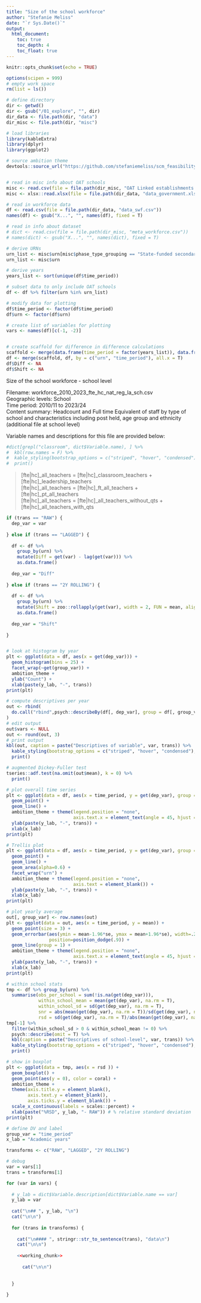 ```yaml
---
title: "Size of the school workforce"
author: "Stefanie Meliss"
date: "`r Sys.Date()`"
output:
  html_document:
    toc: true
    toc_depth: 4
    toc_float: true
---
```


```r
knitr::opts_chunk$set(echo = TRUE)

options(scipen = 999)
# empty work space
rm(list = ls())

# define directory
dir <- getwd()
dir <- gsub("/01_explore", "", dir)
dir_data <- file.path(dir, "data")
dir_misc <- file.path(dir, "misc")

# load libraries
library(kableExtra)
library(dplyr)
library(ggplot2)

# source ambition theme
devtools::source_url("https://github.com/stefaniemeliss/scm_feasibility/blob/main/functions.R?raw=TRUE")


# read in misc info about OAT schools
misc <- read.csv(file = file.path(dir_misc, "OAT Linked establishments.csv"))
misc <- xlsx::read.xlsx(file = file.path(dir_data, "data_government.xlsx"), sheetName = "data_Dixons")

# read in workforce data
df <- read.csv(file = file.path(dir_data, "data_swf.csv"))
names(df) <- gsub("X...", "", names(df), fixed = T)

# read in info about dataset
# dict <- read.csv(file = file.path(dir_misc, "meta_workforce.csv"))
# names(dict) <- gsub("X...", "", names(dict), fixed = T)

# derive URNs
urn_list <- misc$urn[misc$phase_type_grouping == "State-funded secondary" & grepl("Urban", misc$urban_rural)]
urn_list <- misc$urn

# derive years
years_list <- sort(unique(df$time_period))

# subset data to only include OAT schools
df <- df %>% filter(urn %in% urn_list)

# modify data for plotting
df$time_period <- factor(df$time_period)
df$urn <- factor(df$urn)

# create list of variables for plotting
vars <- names(df)[c(-1, -2)]


# create scaffold for difference in difference calculations
scaffold <- merge(data.frame(time_period = factor(years_list)), data.frame(urn = factor(urn_list)))
df <- merge(scaffold, df, by = c("urn", "time_period"), all.x = T)
df$Diff <- NA
df$Shift <- NA
```

Size of the school workforce - school level

Filename: workforce_2010_2023_fte_hc_nat_reg_la_sch.csv  
Geographic levels: School  
Time period: 2010/11 to 2023/24  
Content summary: Headcount and Full time Equivalent of staff by type of school and characteristics including post held, age group and ethnicity (additional file at school level)  

Variable names and descriptions for this file are provided below:


```r
#dict[grepl("classroom", dict$Variable.name), ] %>%
#  kbl(row.names = F) %>%
#  kable_styling(bootstrap_options = c("striped", "hover", "condensed"), fixed_thead = T) %>% 
#  print()
```

> [fte|hc]_all_teachers = [fte|hc]_classroom_teachers + [fte|hc]_leadership_teachers  
> [fte|hc]_all_teachers = [fte|hc]_ft_all_teachers + [fte|hc]_pt_all_teachers  
> [fte|hc]_all_teachers = [fte|hc]_all_teachers_without_qts + [fte|hc]_all_teachers_with_qts  


```r

if (trans == "RAW") {
  dep_var = var
  
} else if (trans == "LAGGED") {
  
  df <- df %>%
    group_by(urn) %>%
    mutate(Diff = get(var) - lag(get(var))) %>%
    as.data.frame()
  
  dep_var = "Diff"
  
} else if (trans == "2Y ROLLING") {
  
  df <- df %>%
    group_by(urn) %>%
    mutate(Shift = zoo::rollapply(get(var), width = 2, FUN = mean, align = 'right', fill = NA)) %>%
    as.data.frame()
  
  dep_var = "Shift"
  
}


# look at histogram by year
plt <- ggplot(data = df, aes(x = get(dep_var))) + 
  geom_histogram(bins = 25) + 
  facet_wrap(~get(group_var)) + 
  ambition_theme + 
  ylab("Count") +
  xlab(paste(y_lab, "-", trans))
print(plt)

# compute descriptives per year
out <- rbind(
  do.call("rbind",psych::describeBy(df[, dep_var], group = df[, group_var]))
)
# edit output
out$vars <- NULL
out <- round(out, 3)
# print output
kbl(out, caption = paste("Descriptives of variable", var, trans)) %>%
  kable_styling(bootstrap_options = c("striped", "hover", "condensed"), fixed_thead = T) %>%
  print()

# augmented Dickey-Fuller test
tseries::adf.test(na.omit(out$mean), k = 0) %>%
  print()

# plot overall time series
plt <- ggplot(data = df, aes(x = time_period, y = get(dep_var), group = urn, col = urn)) +
  geom_point() + 
  geom_line() + 
  ambition_theme + theme(legend.position = "none",  
                         axis.text.x = element_text(angle = 45, hjust = 1)) +
  ylab(paste(y_lab, "-", trans)) +
  xlab(x_lab)
print(plt)

# Trellis plot
plt <- ggplot(data = df, aes(x = time_period, y = get(dep_var), group = urn, col = urn, fill = urn)) +
  geom_point() + 
  geom_line() + 
  geom_area(alpha=0.6) +
  facet_wrap("urn") +
  ambition_theme + theme(legend.position = "none",  
                         axis.text = element_blank()) +
  ylab(paste(y_lab, "-", trans)) +
  xlab(x_lab)
print(plt)

# plot yearly average
out[, group_var] <- row.names(out)
plt <- ggplot(data = out, aes(x = time_period, y = mean)) +
  geom_point(size = 3) + 
  geom_errorbar(aes(ymin = mean-1.96*se, ymax = mean+1.96*se), width=.2,
                position=position_dodge(.9)) +
  geom_line(group = 1) + 
  ambition_theme + theme(legend.position = "none",  
                         axis.text.x = element_text(angle = 45, hjust = 1)) +
  ylab(paste(y_lab, "-", trans)) +
  xlab(x_lab)
print(plt)

# within school stats
tmp <- df %>% group_by(urn) %>%
  summarise(obs_per_school = sum(!is.na(get(dep_var))),
            within_school_mean = mean(get(dep_var), na.rm = T),
            within_school_sd = sd(get(dep_var), na.rm = T),
            snr = abs(mean(get(dep_var), na.rm = T))/sd(get(dep_var), na.rm = T),
            rsd = sd(get(dep_var), na.rm = T)/abs(mean(get(dep_var), na.rm = T)))
tmp[-1] %>% 
  filter(within_school_sd > 0 & within_school_mean != 0) %>%
  psych::describe(omit = T) %>%
  kbl(caption = paste("Descriptives of school-level", var, trans)) %>%
  kable_styling(bootstrap_options = c("striped", "hover", "condensed"), fixed_thead = T) %>% 
  print()

# show in boxplot
plt <- ggplot(data = tmp, aes(x = rsd )) +
  geom_boxplot() +
  geom_point(aes(y = 0), color = coral) +
  ambition_theme +
  theme(axis.title.y = element_blank(),
        axis.text.y = element_blank(),
        axis.ticks.y = element_blank()) +
  scale_x_continuous(labels = scales::percent) +
  xlab(paste("%RSD", y_lab, "- RAW")) # % relative standard deviation
print(plt)

```


```r
# define DV and label
group_var = "time_period"
x_lab = "Academic years"

transforms <- c("RAW", "LAGGED", "2Y ROLLING")

# debug
var = vars[1]
trans = transforms[1]

for (var in vars) {
  
  # y_lab = dict$Variable.description[dict$Variable.name == var]
  y_lab = var
  
  cat("\n## ", y_lab, "\n")
  cat("\n\n")
  
  for (trans in transforms) {
    
    cat("\n#### ", stringr::str_to_sentence(trans), "data\n")
    cat("\n\n")
    
    <<working_chunk>>
      
      cat("\n\n")
    
    
  }
  
}

```

